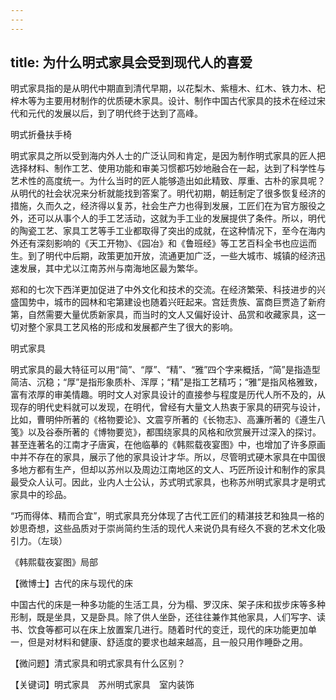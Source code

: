 ```yaml
---
---
---
```

title: 为什么明式家具会受到现代人的喜爱
---




明式家具指的是从明代中期直到清代早期，以花梨木、紫檀木、红木、铁力木、杞梓木等为主要用材制作的优质硬木家具。设计、制作中国古代家具的技术在经过宋代和元代的发展以后，到了明代终于达到了高峰。

明式折叠扶手椅



明式家具之所以受到海内外人士的广泛认同和肯定，是因为制作明式家具的匠人把选择材料、制作工艺、使用功能和审美习惯都巧妙地融合在一起，达到了科学性与艺术性的高度统一。为什么当时的匠人能够造出如此精致、厚重、古朴的家具呢？从明代的社会状况来分析就能找到答案了。明代初期，朝廷制定了很多恢复经济的措施，久而久之，经济得以复苏，社会生产力也得到发展，工匠们在为官方服役之外，还可以从事个人的手工艺活动，这就为手工业的发展提供了条件。所以，明代的陶瓷工艺、家具工艺等手工业都取得了突出的成就，在这种情况下，至今在海内外还有深刻影响的《天工开物》、《园冶》和《鲁班经》等工艺百科全书也应运而生。到了明代中后期，政策更加开放，流通更加广泛，一些大城市、城镇的经济迅速发展，其中尤以江南苏州与南海地区最为繁华。

郑和的七次下西洋更加促进了中外文化和技术的交流。在经济繁荣、科技进步的兴盛国势中，城市的园林和宅第建设也随着兴旺起来。宫廷贵族、富商巨贾造了新府第，自然需要大量优质新家具，而当时的文人又偏好设计、品赏和收藏家具，这一切对整个家具工艺风格的形成和发展都产生了很大的影响。

明式家具



明式家具的最大特征可以用“简”、“厚”、“精”、“雅”四个字来概括，“简”是指造型简洁、沉稳；“厚”是指形象质朴、浑厚；“精”是指工艺精巧；“雅”是指风格雅致，富有浓厚的审美情趣。明时文人对家具设计的直接参与程度是历代人所不及的，从现存的明代史料就可以发现，在明代，曾经有大量文人热衷于家具的研究与设计，比如，曹明仲所著的《格物要论》、文震亨所著的《长物志》、高濂所著的《遵生八笺》以及谷泰所著的《博物要览》，都围绕家具的风格和欣赏展开过深入的探讨。甚至连著名的江南才子唐寅，在他临摹的《韩熙载夜宴图》中，也增加了许多原画中并不存在的家具，展示了他的家具设计才华。所以，尽管明式硬木家具在中国很多地方都有生产，但却以苏州以及周边江南地区的文人、巧匠所设计和制作的家具最受众人认可。因此，业内人士公认，苏式明式家具，也称苏州明式家具才是明式家具中的珍品。

“巧而得体、精而合宜”，明式家具充分体现了古代工匠们的精湛技艺和独具一格的妙思奇想，这些品质对于崇尚简约生活的现代人来说仍具有经久不衰的艺术文化吸引力。（左琰）

《韩熙载夜宴图》局部





【微博士】古代的床与现代的床

中国古代的床是一种多功能的生活工具，分为榻、罗汉床、架子床和拔步床等多种形制，既是坐具，又是卧具。除了供人坐卧，还往往兼作其他家具，人们写字、读书、饮食等都可以在床上放置案几进行。随着时代的变迁，现代的床功能更加单一，但是对材料和健康、舒适度的要求也越来越高，且一般只用作睡卧之用。



【微问题】清式家具和明式家具有什么区别？

【关键词】明式家具　苏州明式家具　室内装饰